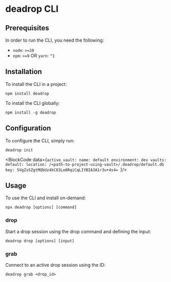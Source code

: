 
# deadrop CLI

## Prerequisites

In order to run the CLI, you need the following: 

- `node`: `>=20`
- `npm`: `>=9` OR `yarn`: `^1`

## Installation

To install the CLI in a project:

`npm install deadrop`

To install the CLI globally:

`npm install -g deadrop`

## Configuration

To configure the CLI, simply run:

`deadrop init`

<BlockCode data={`active_vault:
  name: default
  environment: dev
vaults:
  default:
    location: /<path-to-project-using-vault>/.deadrop/default.db
    key: SVgZsSZgtMQbUz4kC83Lo6RqiCqLIYBIA3A1r3u+4s4=
`}/>

## Usage

To use the CLI and install on-demand:

`npx deadrop [options] [command]`

### drop

Start a drop session using the drop command and defining the input:

`deadrop drop [options] [input]`

### grab

Connect to an active drop session using the ID:

`deadrop grab <drop_id>`
